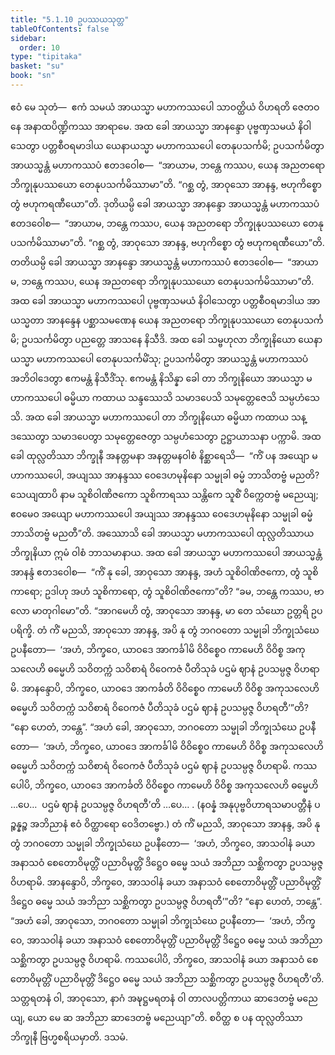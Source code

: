 ```yaml
---
title: "5.1.10 ဥပဿယသုတ္တ"
tableOfContents: false
sidebar:
  order: 10
type: "tipitaka"
basket: "su"
book: "sn"
---
```



<DynamicBreadcrumb />

<Division number="153" book="sn" e="ch" v="18" p="302">

<Paragraph number="977" book="sn">
ဧဝံ မေ သုတံ—  ဧကံ သမယံ အာယသ္မာ မဟာကဿပေါ သာဝတ္ထိယံ ဝိဟရတိ ဇေတဝနေ အနာထပိဏ္ဍိကဿ အာရာမေ. အထ ခေါ အာယသ္မာ အာနန္ဒော ပုဗ္ဗဏှသမယံ နိဝါသေတွာ ပတ္တစီဝရမာဒါယ ယေနာယသ္မာ မဟာကဿပေါ တေနုပသင်္ကမိ; ဥပသင်္ကမိတွာ အာယသ္မန္တံ မဟာကဿပံ ဧတဒဝေါစ—  “အာယာမ, ဘန္တေ ကဿပ, ယေန အညတရော ဘိက္ခုနုပဿယော တေနုပသင်္ကမိဿာမာ”တိ. “ဂစ္ဆ တွံ, အာဝုသော အာနန္ဒ, ဗဟုကိစ္စော တွံ ဗဟုကရဏီယော”တိ. ဒုတိယမ္ပိ ခေါ အာယသ္မာ အာနန္ဒော အာယသ္မန္တံ မဟာကဿပံ ဧတဒဝေါစ—  “အာယာမ, ဘန္တေ ကဿပ, ယေန အညတရော ဘိက္ခုနုပဿယော တေနုပသင်္ကမိဿာမာ”တိ. “ဂစ္ဆ တွံ, အာဝုသော အာနန္ဒ, ဗဟုကိစ္စော တွံ ဗဟုကရဏီယော”တိ. တတိယမ္ပိ ခေါ အာယသ္မာ အာနန္ဒော အာယသ္မန္တံ မဟာကဿပံ ဧတဒဝေါစ—  “အာယာမ, ဘန္တေ ကဿပ, ယေန အညတရော ဘိက္ခုနုပဿယော တေနုပသင်္ကမိဿာမာ”တိ.
</Paragraph>

<Paragraph number="978" book="sn">
အထ ခေါ အာယသ္မာ မဟာကဿပေါ ပုဗ္ဗဏှသမယံ နိဝါသေတွာ ပတ္တစီဝရမာဒါယ အာယသ္မတာ အာနန္ဒေန ပစ္ဆာသမဏေန ယေန အညတရော ဘိက္ခုနုပဿယော တေနုပသင်္ကမိ; ဥပသင်္ကမိတွာ ပညတ္တေ အာသနေ နိသီဒိ. အထ ခေါ သမ္ဗဟုလာ ဘိက္ခုနိယော ယေနာယသ္မာ မဟာကဿပေါ တေနုပသင်္ကမိံသု; ဥပသင်္ကမိတွာ အာယသ္မန္တံ မဟာကဿပံ အဘိဝါဒေတွာ ဧကမန္တံ နိသီဒိံသု. ဧကမန္တံ နိသိန္နာ ခေါ တာ ဘိက္ခုနိယော အာယသ္မာ မဟာကဿပေါ ဓမ္မိယာ ကထာယ သန္ဒဿေသိ သမာဒပေသိ သမုတ္တေဇေသိ သမ္ပဟံသေသိ. အထ ခေါ အာယသ္မာ မဟာကဿပေါ တာ ဘိက္ခုနိယော ဓမ္မိယာ ကထာယ သန္ဒဿေတွာ သမာဒပေတွာ သမုတ္တေဇေတွာ သမ္ပဟံသေတွာ ဥဋ္ဌာယာသနာ ပက္ကာမိ.
</Paragraph>

<Paragraph number="979" book="sn">
အထ ခေါ ထုလ္လတိဿာ ဘိက္ခုနီ အနတ္တမနာ အနတ္တမနဝါစံ နိစ္ဆာရေသိ—  “ကိံ ပန အယျော မဟာကဿပေါ, အယျဿ အာနန္ဒဿ ဝေဒေဟမုနိနော သမ္မုခါ ဓမ္မံ ဘာသိတဗ္ဗံ မညတိ? သေယျထာပိ နာမ သူစိဝါဏိဇကော သူစိကာရဿ သန္တိကေ သူစိံ ဝိက္ကေတဗ္ဗံ မညေယျ; ဧဝမေဝ အယျော မဟာကဿပေါ အယျဿ အာနန္ဒဿ ဝေဒေဟမုနိနော သမ္မုခါ ဓမ္မံ ဘာသိတဗ္ဗံ မညတီ”တိ.
</Paragraph>

<Paragraph number="980" book="sn">
အဿောသိ ခေါ အာယသ္မာ မဟာကဿပေါ ထုလ္လတိဿာယ ဘိက္ခုနိယာ ဣမံ ဝါစံ ဘာသမာနာယ. အထ ခေါ အာယသ္မာ မဟာကဿပေါ အာယသ္မန္တံ အာနန္ဒံ ဧတဒဝေါစ—  “ကိံ နု ခေါ, အာဝုသော အာနန္ဒ, အဟံ သူစိဝါဏိဇကော, တွံ သူစိကာရော; ဥဒါဟု အဟံ သူစိကာရော, တွံ သူစိဝါဏိဇကော”တိ? “ခမ, ဘန္တေ ကဿပ, ဗာလော မာတုဂါမော”တိ. “အာဂမေဟိ တွံ, အာဝုသော အာနန္ဒ, မာ တေ သံဃော ဥတ္တရိ ဥပပရိက္ခိ.
</Paragraph>

<Paragraph number="981" book="sn">
တံ ကိံ မညသိ, အာဝုသော အာနန္ဒ, အပိ နု တွံ ဘဂဝတော သမ္မုခါ ဘိက္ခုသံဃေ ဥပနီတော—  ‘အဟံ, ဘိက္ခဝေ, ယာဝဒေ အာကင်္ခါမိ ဝိဝိစ္စေဝ ကာမေဟိ ဝိဝိစ္စ အကုသလေဟိ ဓမ္မေဟိ သဝိတက္ကံ သဝိစာရံ ဝိဝေကဇံ ပီတိသုခံ ပဌမံ ဈာနံ ဥပသမ္ပဇ္ဇ ဝိဟရာမိ. အာနန္ဒောပိ, ဘိက္ခဝေ, ယာဝဒေ အာကင်္ခတိ ဝိဝိစ္စေဝ ကာမေဟိ ဝိဝိစ္စ အကုသလေဟိ ဓမ္မေဟိ သဝိတက္ကံ သဝိစာရံ ဝိဝေကဇံ ပီတိသုခံ ပဌမံ ဈာနံ ဥပသမ္ပဇ္ဇ ဝိဟရတီ’”တိ? “နော ဟေတံ, ဘန္တေ”.
</Paragraph>

<Paragraph number="982" book="sn">
“အဟံ ခေါ, အာဝုသော, ဘဂဝတော သမ္မုခါ ဘိက္ခုသံဃေ ဥပနီတော—  ‘အဟံ, ဘိက္ခဝေ, ယာဝဒေ အာကင်္ခါမိ ဝိဝိစ္စေဝ ကာမေဟိ ဝိဝိစ္စ အကုသလေဟိ ဓမ္မေဟိ သဝိတက္ကံ သဝိစာရံ ဝိဝေကဇံ ပီတိသုခံ ပဌမံ ဈာနံ ဥပသမ္ပဇ္ဇ ဝိဟရာမိ. ကဿပေါပိ, ဘိက္ခဝေ, ယာဝဒေ အာကင်္ခတိ ဝိဝိစ္စေဝ ကာမေဟိ ဝိဝိစ္စ အကုသလေဟိ ဓမ္မေဟိ …ပေ…  ပဌမံ ဈာနံ ဥပသမ္ပဇ္ဇ ဝိဟရတီ’တိ …ပေ… . (နဝန္နံ အနုပုဗ္ဗဝိဟာရသမာပတ္တီနံ ပဉ္စန္နဉ္စ အဘိညာနံ ဧဝံ ဝိတ္ထာရော ဝေဒိတဗ္ဗော.)
</Paragraph>

<Paragraph number="983" book="sn">
တံ ကိံ မညသိ, အာဝုသော အာနန္ဒ, အပိ နု တွံ ဘဂဝတော သမ္မုခါ ဘိက္ခုသံဃေ ဥပနီတော—  ‘အဟံ, ဘိက္ခဝေ, အာသဝါနံ ခယာ အနာသဝံ စေတောဝိမုတ္တိံ ပညာဝိမုတ္တိံ ဒိဋ္ဌေဝ ဓမ္မေ သယံ အဘိညာ သစ္ဆိကတွာ ဥပသမ္ပဇ္ဇ ဝိဟရာမိ. အာနန္ဒောပိ, ဘိက္ခဝေ, အာသဝါနံ ခယာ အနာသဝံ စေတောဝိမုတ္တိံ ပညာဝိမုတ္တိံ ဒိဋ္ဌေဝ ဓမ္မေ သယံ အဘိညာ သစ္ဆိကတွာ ဥပသမ္ပဇ္ဇ ဝိဟရတီ’”တိ? “နော ဟေတံ, ဘန္တေ”.
</Paragraph>

<Paragraph number="984" book="sn">
“အဟံ ခေါ, အာဝုသော, ဘဂဝတော သမ္မုခါ ဘိက္ခုသံဃေ ဥပနီတော—  ‘အဟံ, ဘိက္ခဝေ, အာသဝါနံ ခယာ အနာသဝံ စေတောဝိမုတ္တိံ ပညာဝိမုတ္တိံ ဒိဋ္ဌေဝ ဓမ္မေ သယံ အဘိညာ သစ္ဆိကတွာ ဥပသမ္ပဇ္ဇ ဝိဟရာမိ. ကဿပေါပိ, ဘိက္ခဝေ, အာသဝါနံ ခယာ အနာသဝံ စေတောဝိမုတ္တိံ ပညာဝိမုတ္တိံ ဒိဋ္ဌေဝ ဓမ္မေ သယံ အဘိညာ သစ္ဆိကတွာ ဥပသမ္ပဇ္ဇ ဝိဟရတီ’တိ.
</Paragraph>

<Paragraph number="985" book="sn">
သတ္တရတနံ ဝါ, အာဝုသော, နာဂံ အဍ္ဎဋ္ဌမရတနံ ဝါ တာလပတ္တိကာယ ဆာဒေတဗ္ဗံ မညေယျ, ယော မေ ဆ အဘိညာ ဆာဒေတဗ္ဗံ မညေယျာ”တိ.
</Paragraph>

<Paragraph number="986" book="sn">
စဝိတ္ထ စ ပန ထုလ္လတိဿာ ဘိက္ခုနီ ဗြဟ္မစရိယမှာတိ.

</Paragraph>
</Division>

<Paragraph number="987" type="center" book="sn">
ဒသမံ.
</Paragraph>